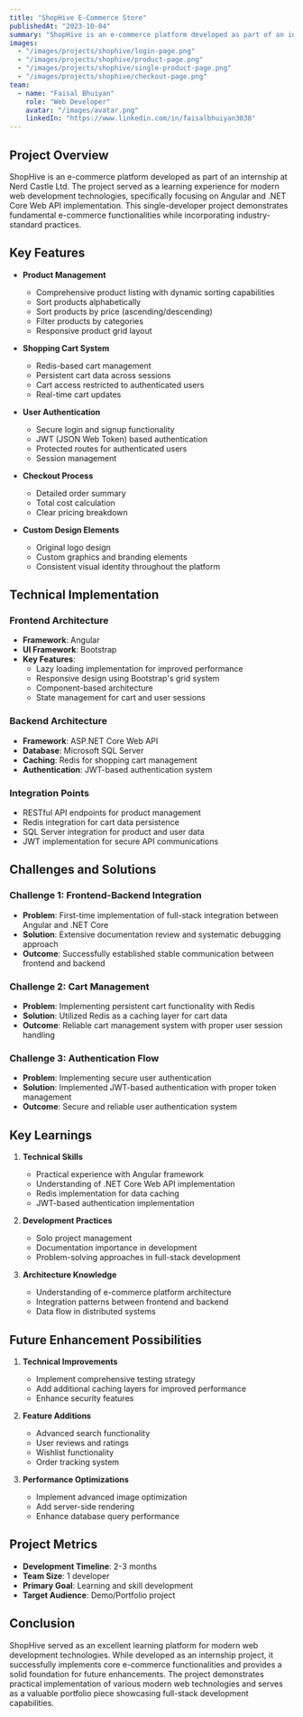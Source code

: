 ```yaml
---
title: "ShopHive E-Commerce Store"
publishedAt: "2023-10-04"
summary: "ShopHive is an e-commerce platform developed as part of an internship at Nerd Castle Ltd. The project served as a learning experience for modern web development technologies, specifically focusing on Angular and .NET Core Web API implementation. This single-developer project demonstrates fundamental e-commerce functionalities while incorporating industry-standard practices."
images:
  - "/images/projects/shophive/login-page.png"
  - "/images/projects/shophive/product-page.png"
  - "/images/projects/shophive/single-product-page.png"
  - "/images/projects/shophive/checkout-page.png"
team:
  - name: "Faisal Bhuiyan"
    role: "Web Developer"
    avatar: "/images/avatar.png"
    linkedIn: "https://www.linkedin.com/in/faisalbhuiyan3038"
---
```


## Project Overview

ShopHive is an e-commerce platform developed as part of an internship at Nerd Castle Ltd. The project served as a learning experience for modern web development technologies, specifically focusing on Angular and .NET Core Web API implementation. This single-developer project demonstrates fundamental e-commerce functionalities while incorporating industry-standard practices.

## Key Features

- **Product Management**
  - Comprehensive product listing with dynamic sorting capabilities
  - Sort products alphabetically
  - Sort products by price (ascending/descending)
  - Filter products by categories
  - Responsive product grid layout

- **Shopping Cart System**
  - Redis-based cart management
  - Persistent cart data across sessions
  - Cart access restricted to authenticated users
  - Real-time cart updates

- **User Authentication**
  - Secure login and signup functionality
  - JWT (JSON Web Token) based authentication
  - Protected routes for authenticated users
  - Session management

- **Checkout Process**
  - Detailed order summary
  - Total cost calculation
  - Clear pricing breakdown

- **Custom Design Elements**
  - Original logo design
  - Custom graphics and branding elements
  - Consistent visual identity throughout the platform

## Technical Implementation

### Frontend Architecture
- **Framework**: Angular
- **UI Framework**: Bootstrap
- **Key Features**:
  - Lazy loading implementation for improved performance
  - Responsive design using Bootstrap's grid system
  - Component-based architecture
  - State management for cart and user sessions

### Backend Architecture
- **Framework**: ASP.NET Core Web API
- **Database**: Microsoft SQL Server
- **Caching**: Redis for shopping cart management
- **Authentication**: JWT-based authentication system

### Integration Points
- RESTful API endpoints for product management
- Redis integration for cart data persistence
- SQL Server integration for product and user data
- JWT implementation for secure API communications

## Challenges and Solutions

### Challenge 1: Frontend-Backend Integration
- **Problem**: First-time implementation of full-stack integration between Angular and .NET Core
- **Solution**: Extensive documentation review and systematic debugging approach
- **Outcome**: Successfully established stable communication between frontend and backend

### Challenge 2: Cart Management
- **Problem**: Implementing persistent cart functionality with Redis
- **Solution**: Utilized Redis as a caching layer for cart data
- **Outcome**: Reliable cart management system with proper user session handling

### Challenge 3: Authentication Flow
- **Problem**: Implementing secure user authentication
- **Solution**: Implemented JWT-based authentication with proper token management
- **Outcome**: Secure and reliable user authentication system

## Key Learnings

1. **Technical Skills**
   - Practical experience with Angular framework
   - Understanding of .NET Core Web API implementation
   - Redis implementation for data caching
   - JWT-based authentication implementation

2. **Development Practices**
   - Solo project management
   - Documentation importance in development
   - Problem-solving approaches in full-stack development

3. **Architecture Knowledge**
   - Understanding of e-commerce platform architecture
   - Integration patterns between frontend and backend
   - Data flow in distributed systems

## Future Enhancement Possibilities

1. **Technical Improvements**
   - Implement comprehensive testing strategy
   - Add additional caching layers for improved performance
   - Enhance security features

2. **Feature Additions**
   - Advanced search functionality
   - User reviews and ratings
   - Wishlist functionality
   - Order tracking system

3. **Performance Optimizations**
   - Implement advanced image optimization
   - Add server-side rendering
   - Enhance database query performance

## Project Metrics

- **Development Timeline**: 2-3 months
- **Team Size**: 1 developer
- **Primary Goal**: Learning and skill development
- **Target Audience**: Demo/Portfolio project

## Conclusion

ShopHive served as an excellent learning platform for modern web development technologies. While developed as an internship project, it successfully implements core e-commerce functionalities and provides a solid foundation for future enhancements. The project demonstrates practical implementation of various modern web technologies and serves as a valuable portfolio piece showcasing full-stack development capabilities.
